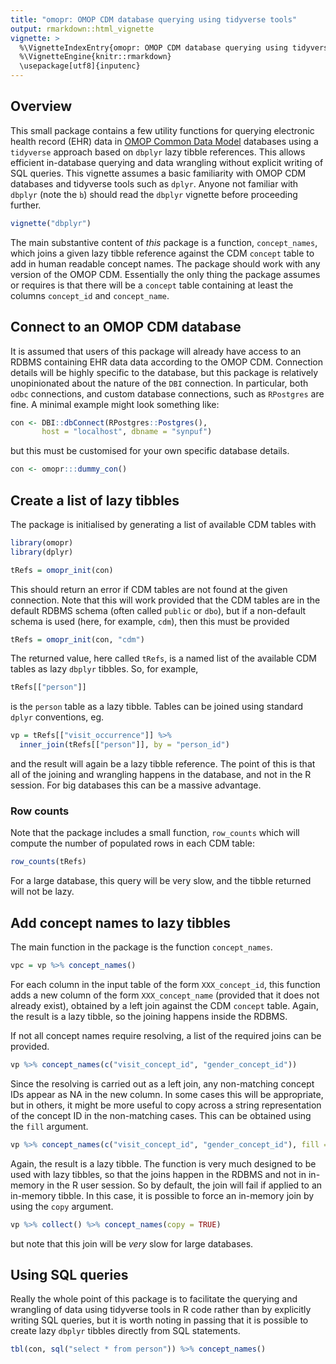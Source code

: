 ```yaml
---
title: "omopr: OMOP CDM database querying using tidyverse tools"
output: rmarkdown::html_vignette
vignette: >
  %\VignetteIndexEntry{omopr: OMOP CDM database querying using tidyverse tools}
  %\VignetteEngine{knitr::rmarkdown}
  \usepackage[utf8]{inputenc}
---
```


## Overview

This small package contains a few utility functions for querying electronic health record (EHR) data in [OMOP Common Data Model](https://www.ohdsi.org/data-standardization/the-common-data-model/) databases using a `tidyverse` approach based on `dbplyr` lazy tibble references. This allows efficient in-database querying and data wrangling without explicit writing of SQL queries. This vignette assumes a basic familiarity with OMOP CDM databases and tidyverse tools such as `dplyr`. Anyone not familiar with `dbplyr` (note the `b`) should read the `dbplyr` vignette before proceeding further.
```r
vignette("dbplyr")
```
The main substantive content of *this* package is a function, `concept_names`, which joins a given lazy tibble reference against the CDM `concept` table to add in human readable concept names. The package should work with any version of the OMOP CDM. Essentially the only thing the package assumes or requires is that there will be a `concept` table containing at least the columns `concept_id` and `concept_name`.

## Connect to an OMOP CDM database

It is assumed that users of this package will already have access to an RDBMS containing EHR data data according to the OMOP CDM. Connection details will be highly specific to the database, but this package is relatively unopinionated about the nature of the `DBI` connection. In particular, both `odbc` connections, and custom database connections, such as `RPostgres` are fine. A minimal example might look something like:
```r
con <- DBI::dbConnect(RPostgres::Postgres(),
       host = "localhost", dbname = "synpuf")
```
but this must be customised for your own specific database details.
```r
con <- omopr:::dummy_con()
```

## Create a list of lazy tibbles

The package is initialised by generating a list of available CDM tables with
```r
library(omopr)
library(dplyr)

tRefs = omopr_init(con)
```
This should return an error if CDM tables are not found at the given connection. Note that this will work provided that the CDM tables are in the default RDBMS schema (often called `public` or `dbo`), but if a non-default schema is used (here, for example, `cdm`), then this must be provided
```r
tRefs = omopr_init(con, "cdm")
```
The returned value, here called `tRefs`, is a named list of the available CDM tables as lazy `dbplyr` tibbles. So, for example,
```r
tRefs[["person"]]
```
is the `person` table as a lazy tibble. Tables can be joined using standard `dplyr` conventions, eg.
```r
vp = tRefs[["visit_occurrence"]] %>%
  inner_join(tRefs[["person"]], by = "person_id")
```
and the result will again be a lazy tibble reference. The point of this is that all of the joining and wrangling happens in the database, and not in the R session. For big databases this can be a massive advantage.

### Row counts

Note that the package includes a small function, `row_counts` which will compute the number of populated rows in each CDM table:
```r
row_counts(tRefs)
```
For a large database, this query will be very slow, and the tibble returned will not be lazy.

## Add concept names to lazy tibbles

The main function in the package is the function `concept_names`.
```r
vpc = vp %>% concept_names()
```
For each column in the input table of the form `XXX_concept_id`, this function adds a new column of the form `XXX_concept_name` (provided that it does not already exist), obtained by a left join against the CDM `concept` table. Again, the result is a lazy tibble, so the joining happens inside the RDBMS.

If not all concept names require resolving, a list of the required joins can be provided.
```r
vp %>% concept_names(c("visit_concept_id", "gender_concept_id"))
```
Since the resolving is carried out as a left join, any non-matching concept IDs appear as NA in the new column. In some cases this will be appropriate, but in others, it might be more useful to copy across a string representation of the concept ID in the non-matching cases. This can be obtained using the `fill` argument.
```r
vp %>% concept_names(c("visit_concept_id", "gender_concept_id"), fill = TRUE)
```
Again, the result is a lazy tibble. The function is very much designed to be used with lazy tibbles, so that the joins happen in the RDBMS and not in in-memory in the R user session. So by default, the join will fail if applied to an in-memory tibble. In this case, it is possible to force an in-memory join by using the `copy` argument.
```r
vp %>% collect() %>% concept_names(copy = TRUE)
```
but note that this join will be *very* slow for large databases.

## Using SQL queries

Really the whole point of this package is to facilitate the querying and wrangling of data using tidyverse tools in R code rather than by explicitly writing SQL queries, but it is worth noting in passing that it is possible to create lazy `dbplyr` tibbles directly from SQL statements.
```r
tbl(con, sql("select * from person")) %>% concept_names()
```

